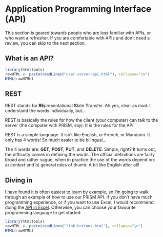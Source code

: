 
# Application Programming Interface (API) {#api}

This section is geared towards people who are less familiar with APIs, or who want a refresher. If you are comfortable with APIs and don't need a review, you can skip to the next section.

## What is an API? {-}

```r
library(htmltools)
rawHTML <- paste(readLines("user-server-api.html"), collapse="\n")
HTML(rawHTML)
```

## REST {-}

REST stands for **RE**presentational **S**tate **T**ransfer. Ah yes, clear as mud. I understand the words individually, but...

REST is basically the rules for how the client (your computer) can talk to the server (the computer with PRISM, say). It is the rules for the API.

REST is a simple language. It isn't like English, or French, or Mandarin. It only has 4 words! So much easier to be bilingual...

The 4 words are: **GET**, **POST**, **PUT**, and **DELETE**. Simple, right? It turns out, the difficulty comes in defining the words. The official definitions are fairly broad and rather vague, when in practice the use of the words depend on: a) context and b) general rules of thumb. A bit like English after all!


## Diving in {-}

I have found it is often easiest to learn by example, so I'm going to walk through an example of how to use our PRISM API. If you don't have much programming experience, or if you want to use Excel, I would recommend doing the [API in Excel](#api-in-excel). Otherwise, you can choose your favourite programming language to get started:

```r
library(htmltools)
rawHTML <- paste(readLines("link-buttons.html"), collapse="\n")
HTML(rawHTML)
```

